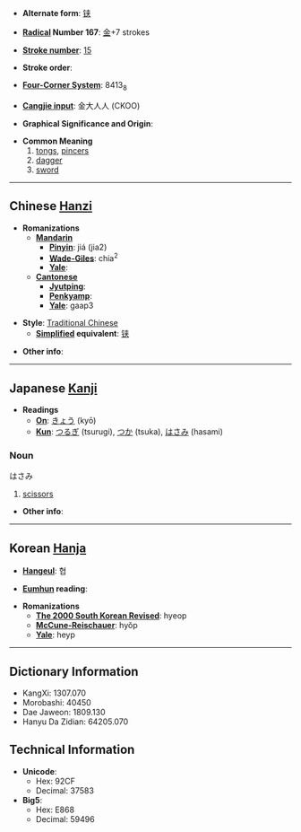 * '''Alternate form''': [[铗]]

* '''[[Wiktionary:Chinese radical index| Radical]] Number 167''': [[Wiktionary:Chinese radical index 金|金]]+7 strokes

* '''[[Wiktionary:Chinese total strokes index|Stroke number]]''': [[Wiktionary:Chinese total strokes index 15|15]]

* '''Stroke order''': 

* '''[[Wiktionary:Chinese four corner index|Four-Corner System]]''': 8413<sub>8</sub>

* '''[[Wiktionary:Chinese Cangjie index|Cangjie input]]''': 金大人人 (CKOO)

* '''Graphical Significance and Origin''': 

* '''Common Meaning'''
*#[[tongs]], [[pincers]]
*# [[dagger]]
*# [[sword]]

----

== Chinese [[Hanzi]] ==

* '''Romanizations'''
** '''[[Mandarin]]'''
*** '''[[Pinyin]]''': jiá (jia2)
*** '''[[Wade-Giles]]''': chia<sup>2</sup>
*** '''[[Yale]]''': 
** '''[[Cantonese]]'''
*** '''[[Jyutping]]''':
*** '''[[Penkyamp]]''': 
*** '''[[Yale]]''': gaap3

* '''Style''': [[Traditional Chinese]] 
** '''[[Simplified Chinese|Simplified]] equivalent''': [[铗]]

* '''Other info''': 

----

== Japanese [[Kanji]] ==

* '''Readings'''
** '''[[On]]''': [[きょう]] (kyō)
** '''[[Kun]]''': [[つるぎ]] (tsurugi), [[つか]] (tsuka), [[はさみ]] (hasami)

===Noun===
はさみ

# [[scissors]]

* '''Other info''':  

----

== Korean [[Hanja]] ==

* '''[[Hangeul]]''': 협

* '''[[Eumhun]] reading''': 

* '''Romanizations'''
** '''[[The 2000 South Korean Revised Romanization|The 2000 South Korean Revised]]''': hyeop
** '''[[McCune-Reischauer]]''': hyŏp
** '''[[Yale]]''': heyp

----

== Dictionary Information ==

* KangXi: 1307.070
* Morobashi: 40450
* Dae Jaweon: 1809.130
* Hanyu Da Zidian: 64205.070

== Technical Information ==

* '''Unicode''':
** Hex: 92CF
** Decimal: 37583
* '''Big5''':
** Hex: E868
** Decimal: 59496